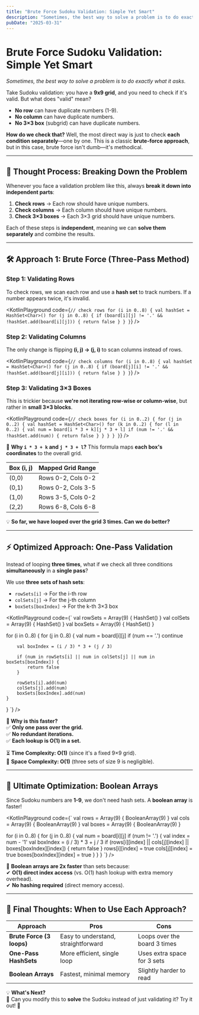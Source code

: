 ```yaml
---
title: "Brute Force Sudoku Validation: Simple Yet Smart"
description: "Sometimes, the best way to solve a problem is to do exactly what it asks."
pubDate: "2025-03-31"
---
```



# **Brute Force Sudoku Validation: Simple Yet Smart**

_Sometimes, the best way to solve a problem is to do exactly what it asks._

Take Sudoku validation: you have a **9x9 grid**, and you need to check if it's valid. But what does "valid" mean?

- **No row** can have duplicate numbers (1-9).
- **No column** can have duplicate numbers.
- **No 3×3 box** (subgrid) can have duplicate numbers.

**How do we check that?** Well, the most direct way is just to check **each condition separately**—one by one. This is a classic **brute-force approach**, but in this case, brute force isn't dumb—it's methodical.

---

## **🚀 Thought Process: Breaking Down the Problem**

Whenever you face a validation problem like this, always **break it down into independent parts**:

1. **Check rows** → Each row should have unique numbers.
2. **Check columns** → Each column should have unique numbers.
3. **Check 3×3 boxes** → Each 3×3 grid should have unique numbers.

Each of these steps is **independent**, meaning we can **solve them separately** and combine the results.

---

## **🛠️ Approach 1: Brute Force (Three-Pass Method)**  
### **Step 1: Validating Rows**
To check rows, we scan each row and use a **hash set** to track numbers. If a number appears twice, it's invalid.

<KotlinPlayground code={`
// check rows
for (i in 0..8) {
    val hashSet = HashSet<Char>()
    for (j in 0..8) {
        if (board[i][j] != '.' && !hashSet.add(board[i][j])) {
            return false
        }
    }
}
`} />

### **Step 2: Validating Columns**
The only change is flipping **(i, j) → (j, i)** to scan columns instead of rows.

<KotlinPlayground code={`
// check columns
for (i in 0..8) {
    val hashSet = HashSet<Char>()
    for (j in 0..8) {
        if (board[j][i] != '.' && !hashSet.add(board[j][i])) {
            return false
        }
    }
}
`} />

### **Step 3: Validating 3×3 Boxes**
This is trickier because **we're not iterating row-wise or column-wise**, but rather in **small 3×3 blocks**.

<KotlinPlayground code={`
// check boxes
for (i in 0..2) {
    for (j in 0..2) {
        val hashSet = HashSet<Char>()
        for (k in 0..2) {
            for (l in 0..2) {
                val num = board[i * 3 + k][j * 3 + l]
                if (num != '.' && !hashSet.add(num)) {
                    return false
                }
            }
        }
    }
}
`} />

📌 **Why `i * 3 + k` and `j * 3 + l`?**
This formula maps **each box's coordinates** to the overall grid.

| **Box (i, j)** | **Mapped Grid Range** |
|---------------|---------------------|
| (0,0) | Rows 0-2, Cols 0-2 |
| (0,1) | Rows 0-2, Cols 3-5 |
| (1,0) | Rows 3-5, Cols 0-2 |
| (2,2) | Rows 6-8, Cols 6-8 |

💡 **So far, we have looped over the grid 3 times. Can we do better?**

---

## **⚡ Optimized Approach: One-Pass Validation**

Instead of looping **three times**, what if we check all three conditions **simultaneously** in a **single pass**?

We use **three sets of hash sets**:

- `rowSets[i]` → For the i-th row
- `colSets[j]` → For the j-th column
- `boxSets[boxIndex]` → For the k-th 3×3 box

<KotlinPlayground code={`
val rowSets = Array(9) { HashSet<Char>() }
val colSets = Array(9) { HashSet<Char>() }
val boxSets = Array(9) { HashSet<Char>() }

for (i in 0..8) {
    for (j in 0..8) {
        val num = board[i][j]
        if (num == '.') continue

        val boxIndex = (i / 3) * 3 + (j / 3)

        if (num in rowSets[i] || num in colSets[j] || num in boxSets[boxIndex]) {
            return false
        }

        rowSets[i].add(num)
        colSets[j].add(num)
        boxSets[boxIndex].add(num)
    }
}
`} />

**🚀 Why is this faster?**  
✅ **Only one pass over the grid.**  
✅ **No redundant iterations.**  
✅ **Each lookup is O(1) in a set.**  

⏳ **Time Complexity: O(1)** (since it's a fixed 9×9 grid).  
📌 **Space Complexity: O(1)** (three sets of size 9 is negligible).  

---

## **🚀 Ultimate Optimization: Boolean Arrays**
Since Sudoku numbers are **1-9**, we don't need hash sets. A **boolean array** is faster!

<KotlinPlayground code={`
val rows = Array(9) { BooleanArray(9) }
val cols = Array(9) { BooleanArray(9) }
val boxes = Array(9) { BooleanArray(9) }

for (i in 0..8) {
    for (j in 0..8) {
        val num = board[i][j]
        if (num != '.') {
            val index = num - '1'
            val boxIndex = (i / 3) * 3 + j / 3
            if (rows[i][index] || cols[j][index] || boxes[boxIndex][index]) {
                return false
            }
            rows[i][index] = true
            cols[j][index] = true
            boxes[boxIndex][index] = true
        }
    }
}
`} />

🚀 **Boolean arrays are 2x faster** than sets because:  
✔ **O(1) direct index access** (vs. O(1) hash lookup with extra memory overhead).  
✔ **No hashing required** (direct memory access).  

---

## **📌 Final Thoughts: When to Use Each Approach?**

| Approach | Pros | Cons |
|----------|------|------|
| **Brute Force (3 loops)** | Easy to understand, straightforward | Loops over the board 3 times |
| **One-Pass HashSets** | More efficient, single loop | Uses extra space for 3 sets |
| **Boolean Arrays** | Fastest, minimal memory | Slightly harder to read |

💡 **What's Next?**  
📌 Can you modify this to **solve** the Sudoku instead of just validating it? Try it out! 🚀
